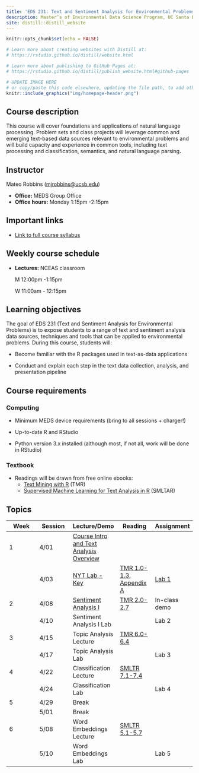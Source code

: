 ```yaml
---
title: 'EDS 231: Text and Sentiment Analysis for Environmental Problems'
description: Master’s of Environmental Data Science Program, UC Santa Barbara
site: distill::distill_website
---
```


```r
knitr::opts_chunk$set(echo = FALSE)

# Learn more about creating websites with Distill at:
# https://rstudio.github.io/distill/website.html

# Learn more about publishing to GitHub Pages at:
# https://rstudio.github.io/distill/publish_website.html#github-pages

```

```r

# UPDATE IMAGE HERE
# or copy/paste this code elsewhere, updating the file path, to add other images to your site!
knitr::include_graphics("img/homepage-header.png")
```

## Course description

This course will cover foundations and applications of natural language processing. Problem sets and class projects will leverage common and emerging text-based data sources relevant to environmental problems and will build capacity and experience in common tools, including text processing and classification, semantics, and natural language parsing**.**

## Instructor

Mateo Robbins ([mjrobbins\@ucsb.edu](mailto:mjrobbins@ucsb.edu){.email})

-   **Office:** MEDS Group Office
-   **Office hours:** Monday 1:15pm -2:15pm

## Important links

-   [Link to full course syllabus](https://docs.google.com/document/d/1BxkLEt02rBUl-HcfM7J0rfu0XpnPBOInKAsGBIz2fqc/edit?usp=sharing)

## Weekly course schedule

-   **Lectures:** NCEAS classroom

    M 12:00pm -1:15pm  

    W 11:00am - 12:15pm

## Learning objectives

The goal of EDS 231 (Text and Sentiment Analysis for Environmental Problems) is to expose students to a range of text and sentiment analysis data sources, techniques and tools that can be applied to environmental problems. During this course, students will:

-   Become familiar with the R packages used in text-as-data applications

-   Conduct and explain each step in the text data collection, analysis, and presentation pipeline

## Course requirements

### Computing

-   Minimum MEDS device requirements (bring to all sessions + charger!)

-   Up-to-date R and RStudio

-   Python version 3.x installed (although most, if not all, work will be done in RStudio)

### Textbook

-   Readings will be drawn from free online ebooks:
    -   [Text Mining with R](https://www.tidytextmining.com/) (TMR)
    -   [Supervised Machine Learning for Text Analysis in R](https://smltar.com/) (SMLTAR)

## Topics

| Week | Session | Lecture/Demo                                                                                       | Reading                                                                                                          | Assignment                                                                            |
|---------------|---------------|---------------|---------------|---------------|
| 1    | 4/01    | [Course Intro and Text Analysis Overview](https://ucsb.box.com/s/veuptm269uvo3r7hwx1db6u3i114r6xj) |                                                                                                                  |                                                                                       |
|      | 4/03    | [NYT Lab - Key](https://github.com/MaRo406/EDS-231-text-sentiment/blob/main/Lab1_Demo_key.Rmd)     | [TMR 1.0-1.3](https://www.tidytextmining.com/tidytext.html), [Appendix A](https://smltar.com/regexp.html#regexp) | [Lab 1](https://github.com/MaRo406/EDS-231-text-sentiment/blob/main/Lab1_InClass.Rmd) |
| 2    | 4/08    | [Sentiment Analysis I](https://ucsb.box.com/s/pmr1hvyam3zbi2teiq7fzffaaaw3idhq)                    | [TMR 2.0-2.7](https://www.tidytextmining.com/sentiment.html)                                                     | In-class demo                                                                         |
|      | 4/10    | Sentiment Analysis I Lab                                                                           |                                                                                                                  | Lab 2                                                                                 |
| 3    | 4/15    | Topic Analysis Lecture                                                                             | [TMR 6.0-6.4](https://www.tidytextmining.com/topicmodeling.html)                                                 |                                                                                       |
|      | 4/17    | Topic Analysis Lab                                                                                 |                                                                                                                  | Lab 3                                                                                 |
| 4    | 4/22    | Classification Lecture                                                                             | [SMLTR 7.1-7.4](https://smltar.com/mlclassification.html#classfirstattemptlookatdata)                            |                                                                                       |
|      | 4/24    | Classification Lab                                                                                 |                                                                                                                  | Lab 4                                                                                 |
| 5    | 4/29    | Break                                                                                              |                                                                                                                  |                                                                                       |
|      | 5/01    | Break                                                                                              |                                                                                                                  |                                                                                       |
| 6    | 5/08    | Word Embeddings Lecture                                                                            | [SMLTR 5.1-5.7](https://smltar.com/embeddings.html#glove)                                                        |                                                                                       |
|      | 5/10    | Word Embeddings Lab                                                                                |                                                                                                                  | Lab 5                                                                                 |
